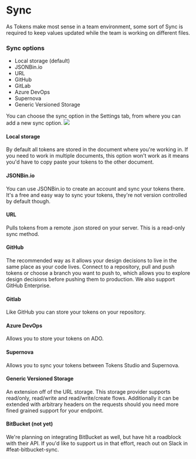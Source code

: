 # Sync

As Tokens make most sense in a team environment, some sort of Sync is required to keep values updated while the team is working on different files.

### Sync options
- Local storage (default)
- JSONBin.io
- URL 
- GitHub 
- GitLab
- Azure DevOps
- Supernova
- Generic Versioned Storage

You can choose the sync option in the Settings tab, from where you can add a new sync option.
![](/sync-sync.png)

#### Local storage
By default all tokens are stored in the document where you're working in. If you need to work in multiple documents, this option won't work as it means you'd have to copy paste your tokens to the other document.

#### JSONBin.io
You can use JSONBin.io to create an account and sync your tokens there. It's a free and easy way to sync your tokens, they're not version controlled by default though.

#### URL
Pulls tokens from a remote .json stored on your server. This is a read-only sync method.

#### GitHub
The recommended way as it allows your design decisions to live in the same place as your code lives. Connect to a repository, pull and push tokens or choose a branch you want to push to, which allows you to explore design decisions before pushing them to production. We also support GitHub Enterprise.

#### Gitlab
Like GitHub you can store your tokens on your repository.

#### Azure DevOps
Allows you to store your tokens on ADO.

#### Supernova
Allows you to sync your tokens between Tokens Studio and Supernova.

#### Generic Versioned Storage
An extension off of the URL storage. This storage provider supports read/only, read/write and read/write/create flows. Additionally it can be extended with arbitrary headers on the requests should you need more fined grained support for your endpoint.

#### BitBucket (not yet)
We're planning on integrating BitBucket as well, but have hit a roadblock with their API. If you'd like to support us in that effort, reach out on Slack in #feat-bitbucket-sync.
